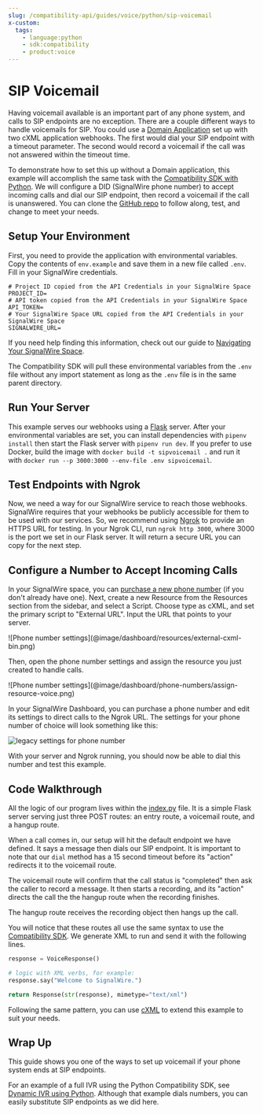 ```yaml
---
slug: /compatibility-api/guides/voice/python/sip-voicemail
x-custom:
  tags:
    - language:python
    - sdk:compatibility
    - product:voice
---
```


# SIP Voicemail

Having voicemail available is an important part of any phone system, and calls to SIP endpoints
are no exception. There are a couple different ways to handle voicemails for SIP. You could use a
[Domain Application](/voice/getting-started/sip/sip-domain-applications) set up with two cXML application webhooks.
The first would dial your SIP endpoint with a timeout parameter. The second would record a voicemail if
the call was not answered within the timeout time.



To demonstrate how to set this up without a Domain
application, this example will accomplish the same task with the
[Compatibility SDK with Python](https://docs.signalwire.com/reference/compatibility-sdks/v3/#compatibility-rest-api-client-libraries-and-sdks-python).
We will configure a DID (SignalWire phone number) to accept incoming calls and dial our SIP endpoint,
then record a voicemail if the call is unanswered. You can clone the
[GitHub repo](https://github.com/signalwire/examples/tree/main/Voice/SIP%20Voicemail%20with%20Python)
to follow along, test, and change to meet your needs.


## Setup Your Environment

First, you need to provide the application with environmental variables.
Copy the contents of `env.example` and save them in a new file called `.env`.
Fill in your SignalWire credentials.

```
# Project ID copied from the API Credentials in your SignalWire Space
PROJECT_ID=
# API token copied from the API Credentials in your SignalWire Space
API_TOKEN=
# Your SignalWire Space URL copied from the API Credentials in your SignalWire Space
SIGNALWIRE_URL=
```

If you need help finding this information, check out our guide to [Navigating Your SignalWire Space](/platform/dashboard/get-started/explore#api).

The Compatibility SDK will pull these environmental variables from the `.env` file without any import statement as long as the `.env` file is in the same parent directory.

## Run Your Server


This example serves our webhooks using a [Flask](https://flask.palletsprojects.com/en/2.2.x/installation/)
server. After your environmental variables are set, you can install dependencies with
`pipenv install` then start the Flask server with `pipenv run dev`.
If you prefer to use Docker, build the image with `docker build -t sipvoicemail .`
and run it with `docker run --p 3000:3000 --env-file .env sipvoicemail`.


## Test Endpoints with Ngrok

Now, we need a way for our SignalWire service to reach those webhooks. SignalWire requires
that your webhooks be publicly accessible for them to be used with our services. So, we
recommend using [Ngrok](https://ngrok.com/download) to provide an HTTPS URL for testing.
In your Ngrok CLI, run `ngrok http 3000`, where 3000 is the port we set in our Flask server.
It will return a secure URL you can copy for the next step.

## Configure a Number to Accept Incoming Calls

In your SignalWire space, you can [purchase a new phone number](/platform/phone-numbers/getting-started/buying-a-phone-number) (if you don't already have one). 
Next, create a new Resource from the Resources section from the sidebar, and select a Script. Choose type as cXML, and set the primary script to "External URL".
Input the URL that points to your server.

<Frame>
![Phone number settings](@image/dashboard/resources/external-cxml-bin.png)
</Frame>

Then, open the phone number settings and assign the resource you just created to handle calls. 

<Frame>
![Phone number settings](@image/dashboard/phone-numbers/assign-resource-voice.png)
</Frame>


<NewLegacy />

<Accordion title="For Legacy UI">

 In your SignalWire Dashboard, you can purchase a phone number and edit its settings to direct calls to the Ngrok URL. The settings for your phone number of choice will look something like this:

![legacy settings for phone number](@image/dashboard/legacy/external-cxml-webhook.png)

</Accordion>

With your server and Ngrok running, you should now be able to dial this number and test this example.

## Code Walkthrough

All the logic of our program lives within the
[index.py](https://github.com/signalwire/examples/blob/main/Voice/SIP%20Voicemail%20with%20Python/index.py)
file. It is a simple Flask server serving just three POST routes: an entry
route, a voicemail route, and a hangup route.

When a call comes in, our setup will hit the default endpoint we have defined.
It says a message then dials our SIP endpoint. It is important to note that our
`dial` method has a 15 second timeout before its "action" redirects it to the
voicemail route.

The voicemail route will confirm that the call status is "completed" then ask
the caller to record a message. It then starts a recording, and its "action"
directs the call the the hangup route when the recording finishes.

The hangup route receives the recording object then hangs up the call.

You will notice that these routes all use the same syntax to use the
[Compatibility SDK](https://docs.signalwire.com/reference/compatibility-sdks/v3/#compatibility-rest-api-client-libraries-and-sdks-python).
We generate XML to run and send it with the following lines.



```python
response = VoiceResponse()

# logic with XML verbs, for example:
response.say("Welcome to SignalWire.")

return Response(str(response), mimetype="text/xml")
```

Following the same pattern, you can use [cXML](/compatibility-api/cxml) to extend this example to suit your
needs.

## Wrap Up

This guide shows you one of the ways to set up voicemail if your phone system
ends at SIP endpoints.


For an example of a full IVR using the Python Compatibility SDK, see [Dynamic IVR using Python](../dynamic-ivr-using-json-menus.mdx). Although that example
dials numbers, you can easily substitute SIP endpoints as we did here.